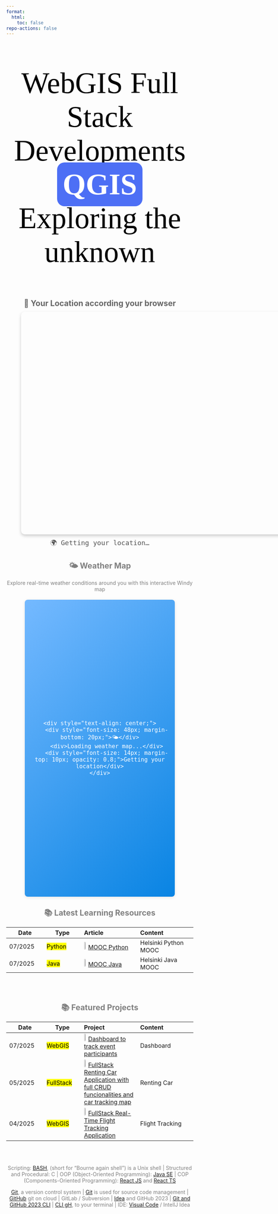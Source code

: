 ```yaml
---
format:
  html:
    toc: false
repo-actions: false
---
```

<!-- Password to open pdf books: 08081968 -->
<link rel="preconnect" href="https://fonts.googleapis.com">
<link rel="preconnect" href="https://fonts.gstatic.com" crossorigin>
<link href="https://fonts.googleapis.com/css2?family=Cabin+Sketch:wght@400;700&display=swap" rel="stylesheet">

<style>

.animated-text {
  font-size: 80px;
  color: #000;
  font-family: 'Cabin Sketch';
  text-align: center;
  vertical-align: middle;
}

@keyframes letterAnimation {
  0% { opacity: 0; transform: translateY(-10px); }
  10% { opacity: 1; transform: translateY(0); }
  100% { opacity: 0; transform: translateY(10px); }
}

#spin {
  color:white;
}
#spin:after {
  content:"";
  padding: 15px;
  border-radius: 20px;
  animation: spin 16s linear infinite;
}
@keyframes spin {
  0% { content:"QGIS";background-color:#4c6ef5;}
  8% { content:"ARCGIS PRO";background-color:#5b7cfa;}
  16% { content:"GEOSPATIAL ANALYSIS";background-color:#6a8aff;}
  24% { content:"REMOTE SENSING";background-color:#7c3aed;}
  28% { content:"WEB GIS";background-color:#8b5cf6;}
  32% { content:"REACT";background-color:#a855f7;}
  40% { content:"SPRING BOOT";background-color:#c084fc;}
  48% { content:"BASH & LINUX";background-color:#d8b4fe;}
  56% { content:"DEVOPS";background-color:#e879f9;}
  64% { content:"AWS";background-color:#f0abfc;}
  72% { content:"MARKDOWN";background-color:#f472b6;}
  80% { content:"JAVA";background-color:#fb7185; }
  88% { content:"PYTHON";background-color:#fda4af; }
  100% { content:"JAVASCRIPT";background-color:#fecaca; }
}

</style>

::: {.column-screen}

<div class="animated-text">
<p>WebGIS Full Stack Developments </br><b><span id="spin"></span></b></br>Exploring the unknown</p>
</div>

:::

<div style="text-align:center;color:grey">

:::{.column-screen}
<!-- Visitor Location Map -->
<div style="text-align: center; margin: 20px 40px;">
  <h2 style="color: #666; margin-bottom: 10px;">📍 Your Location according your browser</h2>
  <div id="map" style="height: 600px; width: 80vw; max-width: 80vw; margin: 0 auto; border-radius: 10px; box-shadow: 0 4px 8px rgba(0,0,0,0.2);"></div>
  <div id="coordinates" style="margin-top: 10px; font-family: monospace; color: #555; font-size: 18px;">🌍 Getting your location...</div>
</div>
:::

<!-- Leaflet CSS and JS -->
<link rel="stylesheet" href="https://unpkg.com/leaflet@1.9.4/dist/leaflet.css" />
<script src="https://unpkg.com/leaflet@1.9.4/dist/leaflet.js"></script>

<!-- Custom CSS for layer control alignment -->
<style>
.leaflet-control-layers-base {
    text-align: left !important;
    font-size: 16px !important;
}

.leaflet-control-layers-base label {
    display: flex !important;
    align-items: left !important;
    justify-content: left !important;
    margin: 2px 0 !important;
}

.leaflet-control-layers-base input[type="radio"] {
    margin-right: 16px !important;
    margin-top: 0 !important;
    margin-bottom: 16px !important;
    margin-left: 0 !important;
}

.leaflet-control-layers {
    padding: 8px 10px !important;
    min-width: 180px !important;
}
</style>

<script>
// Initialize the map
let map = L.map('map').setView([41.3031, 2.0763], 10); // Default to Barcelona, Spain

// Define base layers
const openStreetMap = L.tileLayer('https://{s}.tile.openstreetmap.org/{z}/{x}/{y}.png', {
    attribution: '© <a href="https://www.openstreetmap.org/copyright">OpenStreetMap</a> contributors',
    maxZoom: 18
});

const satelliteMap = L.tileLayer('https://server.arcgisonline.com/ArcGIS/rest/services/World_Imagery/MapServer/tile/{z}/{y}/{x}', {
    attribution: '© <a href="https://www.esri.com/">Esri</a>, Maxar, Earthstar Geographics, and the GIS User Community',
    maxZoom: 18
});

// Add default layer (OpenStreetMap)
openStreetMap.addTo(map);

// Create layer control
const baseLayers = {
    "🗺️ OpenStreet": openStreetMap,
    "🛰️ Satellite": satelliteMap
};

// Add layer control to bottom-left
L.control.layers(baseLayers, null, {
    position: 'bottomleft',
    collapsed: false
}).addTo(map);

// Custom icon for user location
const userIcon = L.divIcon({
    className: 'custom-div-icon',
    html: '<div style="background-color: #ff4444; width: 20px; height: 20px; border-radius: 50%; border: 3px solid white; box-shadow: 0 2px 4px rgba(0,0,0,0.3); display: flex; align-items: center; justify-content: center;"><span style="color: white; font-size: 12px; font-weight: bold;">📍</span></div>',
    iconSize: [26, 26],
    iconAnchor: [13, 13]
});

let userMarker;

// Function to update location
function updateLocation(lat, lon) {
    // Remove existing marker if any
    if (userMarker) {
        map.removeLayer(userMarker);
    }
    
    // Add new marker
    userMarker = L.marker([lat, lon], {icon: userIcon}).addTo(map);
    
    // Update coordinates display
    document.getElementById('coordinates').innerHTML = 
        `🌍 Latitude: <strong>${lat.toFixed(6)}</strong> | Longitude: <strong>${lon.toFixed(6)}</strong>`;
    
    // Center map on user location
    map.setView([lat, lon], 6);
    
    // Add popup to marker
    userMarker.bindPopup(`
        <div style="text-align: center;">
            <strong>📍 Your Location</strong><br/>
            <small>Lat: ${lat.toFixed(6)}<br/>Lon: ${lon.toFixed(6)}</small>
        </div>
    `).openPopup();
    
    // Update Windy map with user's location
    const windyIframe = document.getElementById('windy-map');
    const windyPlaceholder = document.getElementById('windy-placeholder');
    
    if (windyIframe && windyPlaceholder) {
        const windyUrl = `https://embed.windy.com/embed.html?type=map&location=coordinates&metricRain=mm&metricTemp=°C&metricWind=km/h&zoom=6&overlay=satellite&product=ecmwf&level=surface&lat=${lat}&lon=${lon}&detailLat=${lat}&detailLon=${lon}&detail=true&pressure=true&message=true`;
        windyIframe.src = windyUrl;
        
        // Hide placeholder and show iframe
        windyPlaceholder.style.display = 'none';
        windyIframe.style.display = 'block';
    }
}

// Get user's location
if (navigator.geolocation) {
    navigator.geolocation.getCurrentPosition(
        function(position) {
            const lat = position.coords.latitude;
            const lon = position.coords.longitude;
            updateLocation(lat, lon);
        },
        function(error) {
            console.log('Geolocation error:', error);
            document.getElementById('coordinates').innerHTML = 
                '🌍 Location access denied or unavailable. Showing default location (Barcelona, Spain).';
            updateLocation(41.3031, 2.0763); // Default to Barcelona
        },
        {
            enableHighAccuracy: true,
            timeout: 10000,
            maximumAge: 60000
        }
    );
} else {
    document.getElementById('coordinates').innerHTML = 
        '🌍 Geolocation not supported by this browser. Showing default location (Barcelona, Spain).';
    updateLocation(41.3031, 2.0763); // Default to Barcelona
}
</script>

:::{.column-screen}
## 🌤️ Weather Map

Explore real-time weather conditions around you with this interactive Windy map

<div style="text-align: center; margin: 20px 0;">
<div id="windy-placeholder" style="width: 80%; height: 800px; margin: 0 auto; background: linear-gradient(135deg, #74b9ff, #0984e3); border-radius: 8px; box-shadow: 0 2px 8px rgba(0,0,0,0.1); display: flex; align-items: center; justify-content: center; color: white; font-size: 18px;">
    <div style="text-align: center;">
        <div style="font-size: 48px; margin-bottom: 20px;">🌤️</div>
        <div>Loading weather map...</div>
        <div style="font-size: 14px; margin-top: 10px; opacity: 0.8;">Getting your location</div>
    </div>
</div>
<iframe id="windy-map" width="80%" height="800" style="border-radius: 8px; box-shadow: 0 2px 8px rgba(0,0,0,0.1); display: none; margin: 0 auto;" frameborder="0"></iframe>
</div>
:::

## 📚 Latest Learning Resources

:::{.column-page}

| Date | Type | Article | Content |
| -- | -- | :-- | :-- |
| 07/2025 |     <mark>Python</mark> | ![](/images/home/python-logo.png){width="5%"}  [MOOC Python](https://programming-24.mooc.fi/){.external target='_blank'}  | Helsinki Python MOOC |
| 07/2025 |    <mark>Java</mark> | ![](/images/home/java-logo.png){width="5%"} [MOOC Java](https://java-programming.mooc.fi/){.external target='_blank'}  | Helsinki Java MOOC |


:::

</br></br>

## 📚 Featured Projects

:::{.column-page}

| Date | Type | Project | Content |
| -- | -- | :-- | :-- |
| 07/2025 |     <mark>WebGIS</mark> | ![](/images/home/webGISlogo.png){width="5%"}  [Dashboard to track event participants](https://dashboardfest2fun-production.up.railway.app/){.external target='_blank'}  | Dashboard |
| 05/2025 |     <mark>FullStack</mark> | ![](/images/home/fullstacklogo.png){width="5%"}  [FullStack Renting Car Application with full CRUD funcionalities and car tracking map](https://rentingcar-production.up.railway.app/){.external target='_blank'}  | Renting Car |
| 04/2025 |     <mark>WebGIS</mark> | ![](/images/home/webGISlogo.png){width="5%"}  [FullStack Real-Time Flight Tracking Application](https://pedrogeogiscoding.github.io/Flight_Tracker_PedroGeoGISdev/){.external target='_blank'}  | Flight Tracking |

:::
</br></br>

Scripting: [BASH](/linux/linux-what-bash.qmd), (short for “Bourne again shell”) is a Unix shell |  Structured and Procedural: C |   OOP (Object-Oriented Programming): [Java SE](https://java-programming.mooc.fi/) |  COP (Components-Oriented Programming): [React JS](https://reactjs.org/) and [React TS](https://www.typescriptlang.org/docs/handbook/react.html)


[Git](/devops/devops-vc-git.qmd), a version control system |  [Git](https://git-scm.com/) is used for source code management |   [GitHub](https://github.com/) git on cloud |  GitLab / Subversion |   [Idea](/devops/devops-vc-ideagithub.qmd) and GitHub 2023 |  [Git and GitHub 2023 CLI](/devops/devops-vc-gitgh.qmd) |  [CLI gH](https://cli.github.com/), to your terminal |   IDE: [Visual Code](/devops/devops-ide-visualcode.qmd) / IntellJ Idea


</div>